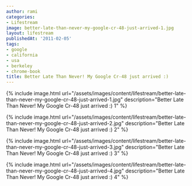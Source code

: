 ```yaml
---
author: rami
categories:
- Lifestream
image: better-late-than-never-my-google-cr-48-just-arrived-1.jpg
layout: lifestream
publishedAt: '2011-02-05'
tags:
- google
- california
- usa
- berkeley
- chrome-book
title: Better Late Than Never! My Google Cr-48 just arrived :)
---
```


{% include image.html url="/assets/images/content/lifestream/better-late-than-never-my-google-cr-48-just-arrived-1.jpg" description="Better Late Than Never! My Google Cr-48 just arrived :) 1" %}

{% include image.html url="/assets/images/content/lifestream/better-late-than-never-my-google-cr-48-just-arrived-2.jpg" description="Better Late Than Never! My Google Cr-48 just arrived :) 2" %}

{% include image.html url="/assets/images/content/lifestream/better-late-than-never-my-google-cr-48-just-arrived-3.jpg" description="Better Late Than Never! My Google Cr-48 just arrived :) 3" %}

{% include image.html url="/assets/images/content/lifestream/better-late-than-never-my-google-cr-48-just-arrived-4.jpg" description="Better Late Than Never! My Google Cr-48 just arrived :) 4" %}